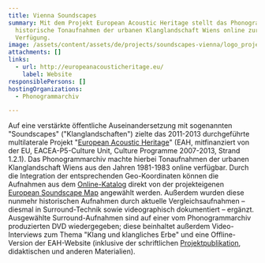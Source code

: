 ```yaml
---
title: Vienna Soundscapes
summary: Mit dem Projekt European Acoustic Heritage stellt das Phonogrammarchiv
  historische Tonaufnahmen der urbanen Klanglandschaft Wiens online zur
  Verfügung.
image: /assets/content/assets/de/projects/soundscapes-vienna/logo_project_soundscape_vienna_2000x1143px.png
attachments: []
links:
  - url: http://europeanacousticheritage.eu/
    label: Website
responsiblePersons: []
hostingOrganizations:
  - Phonogrammarchiv

---
```

Auf eine verstärkte öffentliche Auseinandersetzung mit sogenannten "Soundscapes" ("Klanglandschaften") zielte das 2011-2013 durchgeführte multilaterale Projekt "[European Acoustic Heritage](http://europeanacousticheritage.eu/)" (EAH, mitfinanziert von der EU, EACEA-P5-Culture Unit, Culture Programme 2007-2013, Strand 1.2.1). Das Phonogrammarchiv machte hierbei Tonaufnahmen der urbanen Klanglandschaft Wiens aus den Jahren 1981-1983 online verfügbar. Durch die Integration der entsprechenden Geo-Koordinaten können die Aufnahmen aus dem [Online-Katalog](http://catalog.phonogrammarchiv.at/ui/miha/sessions.php?vonBis=0-9&gList_1=projekt&gWert_1=1158&gList_2=&gList_2_op=und&gList_2_opstrict=on&sortieren=signatur&action=uebersicht) direkt von der projekteigenen [European Soundscape Map](http://map.europeanacousticheritage.eu/) angewählt werden. Außerdem wurden diese nunmehr historischen Aufnahmen durch aktuelle Vergleichsaufnahmen – diesmal in Surround-Technik sowie videographisch dokumentiert – ergänzt. Ausgewählte Surround-Aufnahmen sind auf einer vom Phonogrammarchiv produzierten DVD wiedergegeben; diese beinhaltet außerdem Video-Interviews zum Thema "Klang und klangliches Erbe" und eine Offline-Version der EAH-Website (inklusive der schriftlichen [Projektpublikation](http://europeanacousticheritage.eu/wp-content/uploads/2012/09/EuropeanAcousticHeritage_web31.pdf), didaktischen und anderen Materialien).
